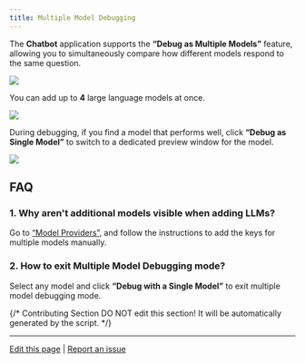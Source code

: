 ```yaml
---
title: Multiple Model Debugging
---
```


The **Chatbot** application supports the **“Debug as Multiple Models”** feature, allowing you to simultaneously compare how different models respond to the same question.

![](https://assets-docs.dify.ai/2025/02/6b77275258e6d48a540251beed0d16f3.png)

You can add up to **4** large language models at once.

![](https://assets-docs.dify.ai/2025/02/226b016ca72a7a914fe94f8b804d1334.png)

During debugging, if you find a model that performs well, click **“Debug as Single Model”** to switch to a dedicated preview window for the model.

![](https://assets-docs.dify.ai/2025/02/d273dee2ec4c04f7208a4f7a8b3a86db.png)

## FAQ

### 1. Why aren't additional models visible when adding LLMs?

Go to [“Model Providers”](/guides/model-configuration), and follow the instructions to add the keys for multiple models manually.

### 2. How to exit Multiple Model Debugging mode?

Select any model and click **“Debug with a Single Model”** to exit multiple model debugging mode.

{/*
Contributing Section
DO NOT edit this section!
It will be automatically generated by the script.
*/}

---

[Edit this page](https://github.com/langgenius/dify-docs/edit/main/en/guides/application-orchestrate/multiple-llms-debugging.mdx) | [Report an issue](https://github.com/langgenius/dify-docs/issues/new?template=docs.yml)

